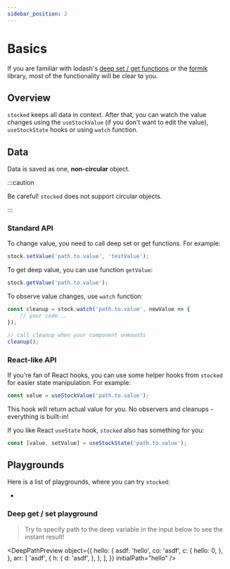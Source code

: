 ```yaml
---
sidebar_position: 2
---
```


# Basics

If you are familiar with lodash's [deep set / get functions](https://lodash.com/docs/4.17.15#set) or the [formik](https://formik.org/) library, most of the functionality will be clear to you.

## Overview

`stocked` keeps all data in context. After that, you can watch the value changes using the `useStockValue` (if you don't want to edit the value), `useStockState` hooks or using `watch` function.

## Data

Data is saved as one, **non-circular** object.

:::caution

Be careful! `stocked` does not support circular objects.

:::

### Standard API

To change value, you need to call deep set or get functions. For example:

```js
stock.setValue('path.to.value', 'testValue');
```

To get deep value, you can use function `getValue`:

```js
stock.getValue('path.to.value');
```

To observe value changes, use `watch` function:

```js
const cleanup = stock.watch('path.to.value', newValue => {
    // your code...
});

// call cleanup when your component unmounts
cleanup();
```

### React-like API

If you're fan of React hooks, you can use some helper hooks from `stocked` for easier state manipulation. For example:

```js
const value = useStockValue('path.to.value');
```

This hook will return actual value for you. No observers and cleanups - everything is built-in!

If you like React `useState` hook, `stocked` also has something for you:

```js
const [value, setValue] = useStockState('path.to.value');
```

## Playgrounds

Here is a list of playgrounds, where you can try `stocked`:

-

### Deep get / set playground

> Try to specify path to the deep variable in the input below to see the instant result!


<DeepPathPreview
    object={{
        hello: {
            asdf: 'hello',
            co: 'asdf',
            c: {
                hello: 0,
            },
        },
        arr: [
            'asdf',
            {
                h: {
                    d: 'asdf',
                },
            },
        ],
    }}
    initialPath="hello"
/>
